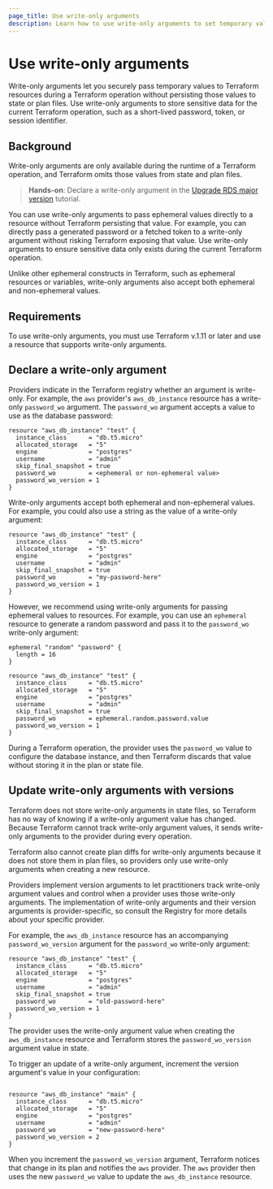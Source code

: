```yaml
---
page_title: Use write-only arguments
description: Learn how to use write-only arguments to set temporary values that are not stored in Terraform's state or plan files.
---
```


# Use write-only arguments

Write-only arguments let you securely pass temporary values to Terraform resources during a Terraform operation without persisting those values to state or plan files. Use write-only arguments to store sensitive data for the current Terraform operation, such as a short-lived password, token, or session identifier. 

## Background

Write-only arguments are only available during the runtime of a Terraform operation, and Terraform omits those values from state and plan files.

> **Hands-on**: Declare a write-only argument in the [Upgrade RDS major version](/terraform/tutorials/aws/rds-upgrade) tutorial.

You can use write-only arguments to pass ephemeral values directly to a resource without Terraform persisting that value. For example, you can directly pass a generated password or a fetched token to a write-only argument without risking Terraform exposing that value. Use write-only arguments to ensure sensitive data only exists during the current Terraform operation.

Unlike other ephemeral constructs in Terraform, such as ephemeral resources or variables, write-only arguments also accept both ephemeral and non-ephemeral values.

## Requirements

To use write-only arguments, you must use Terraform v.1.11 or later and use a resource that supports write-only arguments.

## Declare a write-only argument

Providers indicate in the Terraform registry whether an argument is write-only. For example, the `aws` provider's `aws_db_instance` resource has a write-only `password_wo` argument. The `password_wo` argument accepts a value to use as the database password:

<CodeBlockConfig highlight="7">

```hcl
resource "aws_db_instance" "test" {
  instance_class      = "db.t5.micro"
  allocated_storage   = "5"
  engine              = "postgres"
  username            = "admin"
  skip_final_snapshot = true
  password_wo         = <ephemeral or non-ephemeral value>
  password_wo_version = 1
}
```

</CodeBlockConfig>

Write-only arguments accept both ephemeral and non-ephemeral values. For example, you could also use a string as the value of a write-only argument:

```hcl
resource "aws_db_instance" "test" {
  instance_class      = "db.t5.micro"
  allocated_storage   = "5"
  engine              = "postgres"
  username            = "admin"
  skip_final_snapshot = true
  password_wo         = "my-password-here"
  password_wo_version = 1
}
```

However, we recommend using write-only arguments for passing ephemeral values to resources. For example, you can use an `ephemeral` resource to generate a random password and pass it to the `password_wo` write-only argument:

<CodeBlockConfig highlight="11">

```hcl
ephemeral "random" "password" {
  length = 16
}

resource "aws_db_instance" "test" {
  instance_class      = "db.t5.micro"
  allocated_storage   = "5"
  engine              = "postgres"
  username            = "admin"
  skip_final_snapshot = true
  password_wo         = ephemeral.random.password.value
  password_wo_version = 1
}
```

</CodeBlockConfig>

During a Terraform operation, the provider uses the `password_wo` value to configure the database instance, and then Terraform discards that value without storing it in the plan or state file. 

## Update write-only arguments with versions

Terraform does not store write-only arguments in state files, so Terraform has no way of knowing if a write-only argument value has changed. Because Terraform cannot track write-only argument values, it sends write-only arguments to the provider during every operation.

Terraform also cannot create plan diffs for write-only arguments because it does not store them in plan files, so providers only use write-only arguments when creating a new resource.

Providers implement version arguments to let practitioners track write-only argument values and control when a provider uses those write-only arguments. The implementation of write-only arguments and their version arguments is provider-specific, so consult the Registry for more details about your specific provider.

For example, the `aws_db_instance` resource has an accompanying `password_wo_version` argument for the `password_wo` write-only argument:

<CodeBlockConfig highlight="11-12">

```hcl
resource "aws_db_instance" "test" {
  instance_class      = "db.t5.micro"
  allocated_storage   = "5"
  engine              = "postgres"
  username            = "admin"
  skip_final_snapshot = true
  password_wo         = "old-password-here"
  password_wo_version = 1
}
```

</CodeBlockConfig>

The provider uses the write-only argument value when creating the `aws_db_instance` resource and Terraform stores the `password_wo_version` argument value in state.

To trigger an update of a write-only argument, increment the version argument's value in your configuration:

```hcl

resource "aws_db_instance" "main" {
  instance_class      = "db.t5.micro"
  allocated_storage   = "5"
  engine              = "postgres"
  username            = "admin"
  password_wo         = "new-password-here"
  password_wo_version = 2
}
```

When you increment the `password_wo_version` argument, Terraform notices that change in its plan and notifies the `aws` provider. The `aws` provider then uses the new `password_wo` value to update the `aws_db_instance` resource.

<!--- TODO: add Vault example once the provider supports write-only args --->


